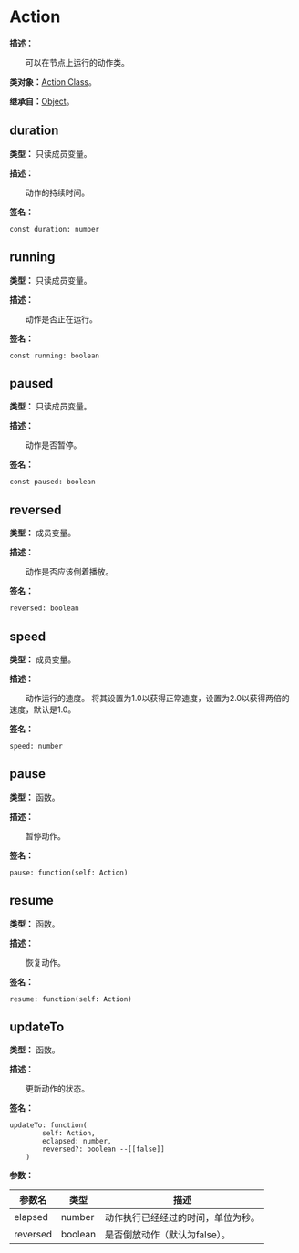 
# Action

**描述：**

&emsp;&emsp;可以在节点上运行的动作类。

**类对象：**[Action Class](/docs/api/Class%20Object/Action)。

**继承自：**[Object](/docs/api/Class/Object)。

## duration

**类型：** 只读成员变量。

**描述：**

&emsp;&emsp;动作的持续时间。

**签名：**
```tl
const duration: number
```

## running

**类型：** 只读成员变量。

**描述：**

&emsp;&emsp;动作是否正在运行。

**签名：**
```tl
const running: boolean
```

## paused

**类型：** 只读成员变量。

**描述：**

&emsp;&emsp;动作是否暂停。

**签名：**
```tl
const paused: boolean
```

## reversed

**类型：** 成员变量。

**描述：**

&emsp;&emsp;动作是否应该倒着播放。

**签名：**
```tl
reversed: boolean
```

## speed

**类型：** 成员变量。

**描述：**

&emsp;&emsp;动作运行的速度。
将其设置为1.0以获得正常速度，设置为2.0以获得两倍的速度，默认是1.0。

**签名：**
```tl
speed: number
```

## pause

**类型：** 函数。

**描述：**

&emsp;&emsp;暂停动作。

**签名：**
```tl
pause: function(self: Action)
```

## resume

**类型：** 函数。

**描述：**

&emsp;&emsp;恢复动作。

**签名：**
```tl
resume: function(self: Action)
```

## updateTo

**类型：** 函数。

**描述：**

&emsp;&emsp;更新动作的状态。

**签名：**
```tl
updateTo: function(
		self: Action,
		eclapsed: number,
		reversed?: boolean --[[false]]
	)
```

**参数：**

| 参数名 | 类型 | 描述 |
| --- | --- | --- |
| elapsed | number | 动作执行已经经过的时间，单位为秒。 |
| reversed | boolean | 是否倒放动作（默认为false）。 |